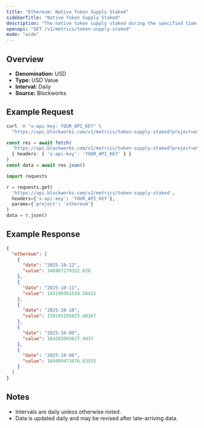 ```yaml
---
title: "Ethereum: Native Token Supply Staked"
sidebarTitle: "Native Token Supply Staked"
description: "The native token supply staked during the specified time period for given blockchain."
openapi: "GET /v1/metrics/token-supply-staked"
mode: "wide"
---
```


## Overview

- **Denomination:** USD
- **Type:** USD Value
- **Interval:** Daily
- **Source:** Blockworks

## Example Request

<CodeGroup>

```bash cURL
curl -H "x-api-key: YOUR_API_KEY" \
  "https://api.blockworks.com/v1/metrics/token-supply-staked?project=ethereum"
```

```typescript TypeScript
const res = await fetch(
  'https://api.blockworks.com/v1/metrics/token-supply-staked?project=ethereum',
  { headers: { 'x-api-key': 'YOUR_API_KEY' } }
)
const data = await res.json()
```

```python Python
import requests

r = requests.get(
  'https://api.blockworks.com/v1/metrics/token-supply-staked',
  headers={'x-api-key': 'YOUR_API_KEY'},
  params={'project': 'ethereum'}
)
data = r.json()
```

</CodeGroup>

## Example Response

```json
{
  "ethereum": [
    {
      "date": "2025-10-12",
      "value": 146967279322.628
    },
    {
      "date": "2025-10-11",
      "value": 142199361534.56415
    },
    {
      "date": "2025-10-10",
      "value": 158145195825.40167
    },
    {
      "date": "2025-10-09",
      "value": 164203903627.9437
    },
    {
      "date": "2025-10-08",
      "value": 168499471876.63553
    }
  ]
}
```

## Notes
- Intervals are daily unless otherwise noted.
- Data is updated daily and may be revised after late-arriving data.